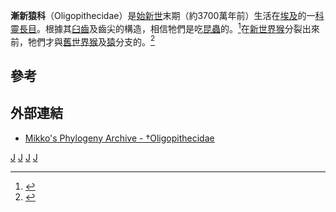 {{Automatic taxobox
| taxon = Oligopithecidae
| authority = Kay & Williams, 1994
| fossil_range = {{Fossil range|晚始新世|早渐新世}}
| status = fossil
| subdivision_ranks = [[屬|屬]]
| subdivision = 
* †''Catopithecus''
* †[[漸新猿屬|漸新猿屬]] ''Oligopithecus''
* †''Talahpithecus''
}}

'''漸新猿科'''（Oligopithecidae）是[[始新世|始新世]]末期（約3700萬年前）生活在[[埃及|埃及]]的一[[科|科]][[靈長目|靈長目]]。根據其[[臼齒|臼齒]]及齒尖的構造，相信牠們是吃[[昆蟲|昆蟲]]的。<ref>{{cite journal en|author=Kay, R. F.; Ross, C.; Williams, B.|title=Anthropoid Origins|journal=Science|date=1997-02-07|volume=275|issue=5301|pages=797-804|doi=10.1126/science.275.5301.797}}</ref>在[[新世界猴|新世界猴]]分裂出來前，牠們才與[[舊世界猴|舊世界猴]]及[[猿|猿]]分支的。<ref>{{cite web | author =  Haaramo, M | title =  Mikko's Phylogeny Archive - Anthropoidea - monkeys and apes | url =  http://www.fmnh.helsinki.fi/users/haaramo/metazoa/Deuterostoma/Chordata/Synapsida/Eutheria/Primates/anthropoidea.htm#Oligopithecidae | accessdate =  2007-11-12 | deadurl =  yes | archiveurl =  https://web.archive.org/web/20071223080304/http://www.fmnh.helsinki.fi/users/haaramo/Metazoa/Deuterostoma/Chordata/Synapsida/Eutheria/Primates/anthropoidea.htm#Oligopithecidae | archivedate =  2007-12-23 }}</ref>

==參考==
{{reflist}}

==外部連結==
*[https://web.archive.org/web/20080111163347/http://www.fmnh.helsinki.fi/users/haaramo/Metazoa/Deuterostoma/Chordata/Synapsida/Eutheria/Primates/Propliopithecoidea/Oligopithecidae.htm Mikko's Phylogeny Archive - †Oligopithecidae]
{{簡鼻亞目|C.}}
{{Taxonbar|from=Q3534193}}

[[Category:原上猿總科|J]]
[[Category:漸新猿科|J]]
[[Category:漸新世哺乳類|J]]
[[Category:1994年描述的分类群|J]]